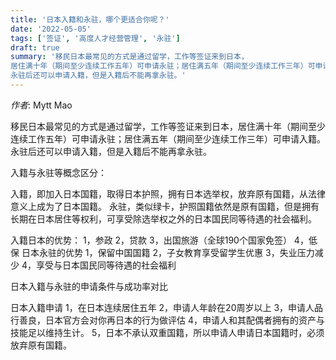 ```yaml
---
title: '日本入籍和永驻，哪个更适合你呢？'
date: '2022-05-05'
tags: ['签证', '高度人才经营管理', '永驻']
draft: true
summary: '移民日本最常见的方式是通过留学，工作等签证来到日本，
居住满十年（期间至少连续工作五年）可申请永驻；居住满五年（期间至少连续工作三年）可申请入籍。
永驻后还可以申请入籍，但是入籍后不能再拿永驻。'
---
```


_作者_: Mytt Mao

移民日本最常见的方式是通过留学，工作等签证来到日本，居住满十年（期间至少连续工作五年）可申请永驻；居住满五年（期间至少连续工作三年）可申请入籍。永驻后还可以申请入籍，但是入籍后不能再拿永驻。

入籍与永驻等概念区分：

入籍，即加入日本国籍，取得日本护照，拥有日本选举权，放弃原有国籍，从法律意义上成为了日本国籍。
永驻，类似绿卡，护照国籍依然是原有国籍，但是拥有长期在日本居住等权利，可享受除选举权之外的日本国民同等待遇的社会福利。

入籍日本的优势：
1，参政
2，贷款
3，出国旅游（全球190个国家免签）
4，低保
日本永驻的优势
1，保留中国国籍
2，子女教育享受留学生优惠
3，失业压力减少
4，享受与日本国民同等待遇的社会福利

日本入籍与永驻的申请条件与成功率对比

日本入籍申请
1，在日本连续居住五年
2，申请人年龄在20周岁以上
3，申请人品行善良，日本官方会对你再日本的行为做评估
4，申请人和其配偶者拥有的资产与技能足以维持生计。
5，日本不承认双重国籍，所以申请人申请日本国籍时，必须放弃原有国籍。
 
